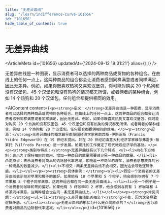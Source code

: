 ```yaml
---
title: "无差异曲线"
slug: "/learn/indifference-curve-101656"
id: "101656"
hide_table_of_contents: true
---
```



# 无差异曲线

<ArticleMeta id={101656} updatedAt={'2024-09-12 19:31:21'} alias={`[]`} />
<div className='border-solid border-b border-t-0 my-4 border-[var(--ifm-color-gray-300)]' />

无差异曲线是一种图表，显示消费者可以选择的两种商品或货物的各种组合。在曲线上的任何一点上，这两种商品的组合都会让消费者感到同样满意或者同样满足，因此无差异。例如，如果你既喜欢热狗又喜欢汉堡包，你可能对购买 20 个热狗和没有汉堡包、45 个汉堡包和没有热狗的情况都无所谓，或者两者的某种组合，例如 14 个热狗和 20 个汉堡包。任何组合都提供相同的效用。

<AIContent content={`<p><strong>定义：</strong>无差异曲线是一种图表，显示消费者可以选择的两种商品或货物的各种组合。在曲线上的任何一点上，这两种商品的组合都会让消费者感到同样满意或者同样满足，因此无差异。例如，如果你既喜欢热狗又喜欢汉堡包，你可能对购买 20 个热狗和没有汉堡包、45 个汉堡包和没有热狗的情况都无所谓，或者两者的某种组合，例如 14 个热狗和 20 个汉堡包。任何组合都提供相同的效用。</p><p><strong>起源：</strong>无差异曲线的概念最早由英国经济学家弗朗西斯·伊斯沃斯（Francis Ysidro Edgeworth）在 19 世纪末提出，并在 20 世纪初由意大利经济学家维尔弗雷多·帕累托（Vilfredo Pareto）进一步发展。帕累托的工作奠定了现代微观经济学的基础。</p><p><strong>类别与特点：</strong>无差异曲线有以下几个特点：<ul><li>向右下方倾斜：表示为了保持相同的效用，增加一种商品的数量需要减少另一种商品的数量。</li><li>凸向原点：表示消费者对商品的边际替代率递减，即随着一种商品的增加，消费者愿意放弃的另一种商品的数量减少。</li><li>不相交：两条无差异曲线不会相交，因为这会导致逻辑矛盾。</li></ul></p><p><strong>具体案例：</strong><ol><li>假设一个消费者的无差异曲线表示他对苹果和橙子的偏好。如果他有 10 个苹果和 5 个橙子，他会感到与拥有 7 个苹果和 8 个橙子同样满意。这两种组合都在同一条无差异曲线上。</li><li>另一个例子是一个消费者对咖啡和茶的偏好。如果他有 3 杯咖啡和 2 杯茶，他会感到与拥有 1 杯咖啡和 4 杯茶同样满意。这两种组合也在同一条无差异曲线上。</li></ol></p><p><strong>常见问题：</strong><ul><li><strong>无差异曲线能否相交？</strong>不能，因为这会导致逻辑矛盾。</li><li><strong>无差异曲线的形状为什么是凸向原点的？</strong>因为消费者对商品的边际替代率递减。</li></ul></p>`} id={101656} />
